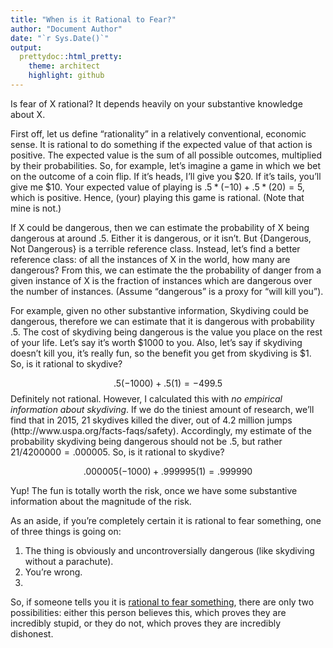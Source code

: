 ```yaml
---
title: "When is it Rational to Fear?"
author: "Document Author"
date: "`r Sys.Date()`"
output:
  prettydoc::html_pretty:
    theme: architect
    highlight: github
---
```


Is fear of X rational? It depends heavily on your substantive knowledge about X.

First off, let us define "rationality" in a relatively conventional, economic sense. It is rational to do something if the expected value of that action is positive. The expected value is the sum of all possible outcomes, multiplied by their probabilities. So, for example, let's imagine a game in which we bet on the outcome of a coin flip. If it's heads, I'll give you \$20. If it's tails, you'll give me \$10. Your expected value of playing is $.5*(-10) + .5*(20) = 5$, which is positive. Hence, (your) playing this game is rational. (Note that mine is not.)

If X could be dangerous, then we can estimate the probability of X being dangerous at around .5. Either it is dangerous, or it isn't. But {Dangerous, Not Dangerous} is a terrible reference class. Instead, let's find a better reference class: of all the instances of X in the world, how many are dangerous? From this, we can estimate the the probability of danger from a given instance of X is the fraction of instances which are dangerous over the number of instances. (Assume "dangerous" is a proxy for "will kill you").

For example, given no other substantive information, Skydiving could be dangerous, therefore we can estimate that it is dangerous with probability .5. The cost of skydiving being dangerous is the value you place on the rest of your life. Let's say it's worth \$1000 to you. Also, let's say if skydiving doesn't kill you, it's really fun, so the benefit you get from skydiving is \$1. So, is it rational to skydive?

$$.5(-1000) + .5(1) = -499.5$$
Definitely not rational. However, I calculated this with *no empirical information about skydiving*. If we do the tiniest amount of research, we'll find that in 2015, 21 skydives killed the diver, out of 4.2 million jumps (http://www.uspa.org/facts-faqs/safety). Accordingly, my estimate of the probability skydiving being dangerous should not be .5, but rather $21/4200000=.000005$. So, is it rational to skydive?

$$.000005(-1000) + .999995(1) = .999990$$

Yup! The fun is totally worth the risk, once we have some substantive information about the magnitude of the risk.

As an aside, if you're completely certain it is rational to fear something, one of three things is going on:

1. The thing is obviously and uncontroversially dangerous (like skydiving without a parachute).
2. You're wrong.
3. 

So, if someone tells you it is [rational to fear something](https://twitter.com/GenFlynn/status/703387702998278144), there are only two possibilities: either this person believes this, which proves they are incredibly stupid, or they do not, which proves they are incredibly dishonest.
